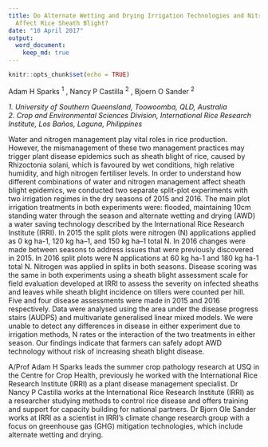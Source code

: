 ```yaml
---
title: Do Alternate Wetting and Drying Irrigation Technologies and Nitrogen Rates
  Affect Rice Sheath Blight?
date: "10 April 2017"
output:
  word_document:
    keep_md: true
---
```


```r
knitr::opts_chunk$set(echo = TRUE)
```

Adam H Sparks <sup>1</sup> , Nancy P Castilla <sup>2</sup> , Bjoern O Sander <sup>2</sup>

_1.	University of Southern Queensland, Toowoomba, QLD, Australia_  
_2.	Crop and Environmental Sciences Division, International Rice Research Institute, Los Baños, Laguna, Philippines_


Water and nitrogen management play vital roles in rice production. However, the mismanagement of these two management practices may trigger plant disease epidemics such as sheath blight of rice, caused by Rhizoctonia solani, which is favoured by wet conditions, high relative humidity, and high nitrogen fertiliser levels. In order to understand how different combinations of water and nitrogen management affect sheath blight epidemics, we conducted two separate split-plot experiments with two irrigation regimes in the dry seasons of 2015 and 2016. The main plot irrigation treatments in both experiments were: flooded, maintaining 10cm standing water through the season and alternate wetting and drying (AWD) a water saving technology described by the International Rice Research Institute (IRRI). In 2015 the split plots were nitrogen (N) applications applied as 0 kg ha-1, 120 kg ha–1, and 150 kg ha–1 total N. In 2016 changes were made between seasons to address issues that were previously discovered in 2015. In 2016 split plots were N applications at 60 kg ha-1 and 180 kg ha-1 total N. Nitrogen was applied in splits in both seasons. Disease scoring was the same in both experiments using a sheath blight assessment scale for field evaluation developed at IRRI to assess the severity on infected sheaths and leaves while sheath blight incidence on tillers were counted per hill. Five and four disease assessments were made in 2015 and 2016 respectively. Data were analysed using the area under the disease progress stairs (AUDPS) and multivariate generalised linear mixed models. We were unable to detect any differences in disease in either experiment due to irrigation methods, N rates or the interaction of the two treatments in either season. Our findings indicate that farmers can safely adopt AWD technology without risk of increasing sheath blight disease.

A/Prof Adam H Sparks leads the summer crop pathology research at USQ in the Centre for Crop Health, previously he worked with the International Rice Research Institute (IRRI) as a plant disease management specialist. Dr Nancy P Castilla works at the International Rice Research Institute (IRRI) as a researcher studying methods to control rice disease and offers training and support for capacity building for national partners. Dr Bjorn Ole Sander works at IRRI  as a scientist in IRRI’s climate change research group with a focus on greenhouse gas (GHG) mitigation technologies, which include alternate wetting and drying.
